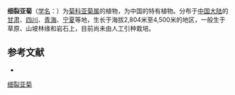 {{Speciesbox
| name = 细裂亚菊
| status = 
| status_system = 
| image =
| genus = Ajania
| species = przewalskii
| authority = Poljak.
}}

'''细裂亚菊'''（[[学名|学名]]：{{lang|la|''Ajania przewalskii''}}）为[[菊科|菊科]][[亚菊属|亚菊属]]的植物，为中国的特有植物。分布于[[中国大陆|中国大陆]]的[[甘肃|甘肃]]、[[四川|四川]]、[[青海|青海]]、[[宁夏|宁夏]]等地，生长于海拔2,804米至4,500米的地区，一般生于草原、山坡林缘和岩石上，目前尚未由人工引种栽培。

== 参考文献 ==
<div class="references-small">
* {{cite web| url =http://www.bioinfo.cn/db05/KmzwSpecies.php?action=view&id=3767| title =细裂亚菊| work =《中国高等植物数据库全库》| publisher =中国科学院微生物研究所| author =昆明植物研究所| accessdate =2009-02-25| deadurl =yes| archiveurl =https://web.archive.org/web/20160305085835/http://www.bioinfo.cn/db05/KmzwSpecies.php?action=view&id=3767| archivedate =2016-03-05}}
</div>
{{Taxonbar|from=Q15230763}}

[[Category:亚菊属|细裂亚菊]]


{{植物小作品}}